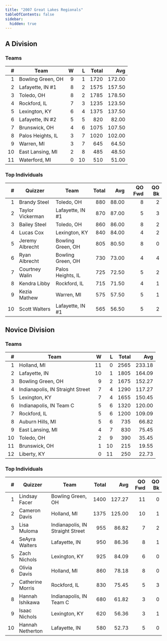 ```yaml
---
title: "2007 Great Lakes Regionals"
tableOfContents: false
sidebar:
  hidden: true
---
```


## A Division

### Teams

|    # | Team              |    W |    L | Total |    Avg |
| ---: | ----------------- | ---: | ---: | ----: | -----: |
|    1 | Bowling Green, OH |    9 |    1 |  1720 | 172.00 |
|    2 | Lafayette, IN #1  |    8 |    2 |  1575 | 157.50 |
|    3 | Toledo, OH        |    8 |    2 |  1785 | 178.50 |
|    4 | Rockford, IL      |    7 |    3 |  1235 | 123.50 |
|    5 | Lexington, KY     |    6 |    4 |  1375 | 137.50 |
|    6 | Lafayette, IN #2  |    5 |    5 |   820 |  82.00 |
|    7 | Brunswick, OH     |    4 |    6 |  1075 | 107.50 |
|    8 | Palos Heights, IL |    3 |    7 |  1020 | 102.00 |
|    9 | Warren, MI        |    3 |    7 |   645 |  64.50 |
|   10 | East Lansing, MI  |    2 |    8 |   485 |  48.50 |
|   11 | Waterford, MI     |    0 |   10 |   510 |  51.00 |

### Top Individuals

|    # | Quizzer          | Team              | Total |   Avg | QO Fwd | QO Bk |
| ---: | ---------------- | ----------------- | ----: | ----: | -----: | ----: |
|    1 | Brandy Steel     | Toledo, OH        |   880 | 88.00 |      8 |     2 |
|    2 | Taylor Vickerman | Lafayette, IN #1  |   870 | 87.00 |      5 |     3 |
|    3 | Bailey Steel     | Toledo, OH        |   860 | 86.00 |      8 |     2 |
|    4 | Lucas Cox        | Lexington, KY     |   840 | 84.00 |      4 |     2 |
|    5 | Jeremy Albrecht  | Bowling Green, OH |   805 | 80.50 |      8 |     0 |
|    6 | Ryan Albrecht    | Bowling Green, OH |   730 | 73.00 |      4 |     4 |
|    7 | Courtney Walin   | Palos Heights, IL |   725 | 72.50 |      5 |     2 |
|    8 | Kendra Libby     | Rockford, IL      |   715 | 71.50 |      4 |     1 |
|    9 | Kezia Mathew     | Warren, MI        |   575 | 57.50 |      5 |     1 |
|   10 | Scott Walters    | Lafayette, IN #1  |   565 | 56.50 |      5 |     2 |

## Novice Division

### Teams

|    # | Team                             |    W |    L | Total |    Avg |
| ---: | -------------------------------- | ---: | ---: | ----: | -----: |
|    1 | Holland, MI                      |   11 |    0 |  2565 | 233.18 |
|    2 | Lafayette, IN                    |   10 |    1 |  1805 | 164.09 |
|    3 | Bowling Green, OH                |    9 |    2 |  1675 | 152.27 |
|    4 | Indianapolis, IN Straight Street |    7 |    4 |  1290 | 117.27 |
|    5 | Lexington, KY                    |    7 |    4 |  1655 | 150.45 |
|    6 | Indianapolis, IN Team C          |    5 |    6 |  1320 | 120.00 |
|    7 | Rockford, IL                     |    5 |    6 |  1200 | 109.09 |
|    8 | Auburn Hills, MI                 |    5 |    6 |   735 |  66.82 |
|    9 | East Lansing, MI                 |    4 |    7 |   830 |  75.45 |
|   10 | Toledo, OH                       |    2 |    9 |   390 |  35.45 |
|   11 | Brunswick, OH                    |    1 |   10 |   215 |  19.55 |
|   12 | Liberty, KY                      |    0 |   11 |   250 |  22.73 |

### Top Individuals

|    # | Quizzer          | Team                             | Total |    Avg | QO Fwd | QO Bk |
| ---: | ---------------- | -------------------------------- | ----: | -----: | -----: | ----: |
|    1 | Lindsay Facer    | Bowling Green, OH                |  1400 | 127.27 |     11 |     0 |
|    2 | Cameron Davis    | Holland, MI                      |  1375 | 125.00 |     10 |     1 |
|    3 | Lisa Muloma      | Indianapolis, IN Straight Street |   955 |  86.82 |      7 |     2 |
|    4 | SeAyra Walters   | Lafayette, IN                    |   950 |  86.36 |      8 |     1 |
|    5 | Zach Nichols     | Lexington, KY                    |   925 |  84.09 |      6 |     0 |
|    6 | Olivia Davis     | Holland, MI                      |   860 |  78.18 |      8 |     0 |
|    7 | Catherine Morris | Rockford, IL                     |   830 |  75.45 |      5 |     3 |
|    8 | Hannah Ishikawa  | Indianapolis, IN Team C          |   680 |  61.82 |      3 |     0 |
|    9 | Isaac Nichols    | Lexington, KY                    |   620 |  56.36 |      3 |     1 |
|   10 | Hannah Netherton | Lafayette, IN                    |   580 |  52.73 |      5 |     0 |

